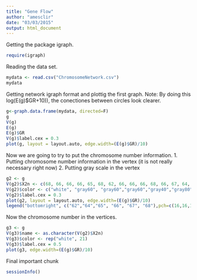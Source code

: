 ```yaml
---
title: "Gene Flow"
author: "amesclir"
date: "03/03/2015"
output: html_document
---
```

Getting the package igraph.
```r
require(igraph)
```

Reading the data set.

```r
mydata <- read.csv("ChromosomeNetwork.csv")
mydata
```

Getting network igraph format and plottig the first graph.
Note: By doing this log(E(g)$GR+10)), the conectiones between circles look clearer.

```r
g<-graph.data.frame(mydata, directed=F)
g
V(g)
E(g)
E(g)$GR
V(g)$label.cex = 0.3
plot(g, layout = layout.auto, edge.width=(E(g)$GR)/10)

```

Now we are going to try to put the chromosome number information.
1. Putting chromosome number information in the vertex (it is not really necessary right now)
2. Putting gray scale in the vertex

```r
g2 <- g
V(g2)$X2n <- c(68, 66, 66, 66, 65, 68, 62, 66, 66, 66, 68, 66, 67, 64, 64, 62, 67, 66, 64, 65, 67)
V(g2)$color <- c("white", "gray60", "gray60","gray60","gray40","gray80","black","gray60","gray60","gray60", "white", "gray60", "gray80", "gray20","gray20","black", "gray80","gray60","gray20","gray40","gray80")   
V(g2)$label.cex = 0.3
plot(g2, layout = layout.auto, edge.width=(E(g)$GR)/10)
legend("bottomright", c("62","64","65", "66", "67", "68"),pch=c(16,16,16,16,16,1),col=c("black", "gray20", "gray40", "gray60", "gray80", "black"),cex=0.7)

```

Now the chromosome number in the vertices.

```r
g3 <- g
V(g3)$name <- as.character(V(g2)$X2n)
V(g3)$color <- rep("white", 21)
V(g3)$label.cex = 0.5
plot(g3, edge.width=(E(g)$GR)/10)

```

Final important chunk
```r
sessionInfo()
```

